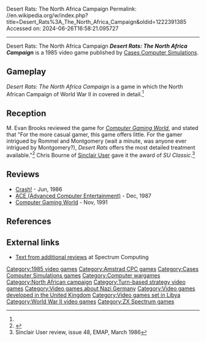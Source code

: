 Desert Rats: The North Africa Campaign
Permalink: //en.wikipedia.org/w/index.php?title=Desert_Rats%3A_The_North_Africa_Campaign&oldid=1222391385
Accessed on: 2024-06-26T16:58:21.095727



------
Desert Rats: The North Africa Campaign
{{Short description|1985 video game}}
{{Infobox video game
| collapsible = 
| state = 
| italic title = 
| title = Desert Rats: The North Africa Campaign
| image = Desert Rats cover.jpg
| alt = 
| caption = 
| developer = 
| publisher = [[Cases Computer Simulations]]
| series = 
| engine = 
| platforms = [[Amstrad CPC]], [[ZX Spectrum]]
| released = 1985
| genre = Wargame
| modes = 
}}
'''''Desert Rats: The North Africa Campaign''''' is a 1985 video game published by [[Cases Computer Simulations]].

==Gameplay==
''Desert Rats: The North Africa Campaign'' is a game in which the North African Campaign of World War II in covered in detail.<ref name="CGW58"/>

==Reception==
{{Video game reviews
| award1Pub = ''Crash''
| award1 = Crash Smash<ref>Game review, Crash magazine, [[Newsfield Publications]], issue 29, June 1986, page 108</ref>
| award2Pub = ''Sinclair User''
| award2 = SU Classic<ref>Game review, Sinclair User magazine, issue 48, March 1986, page 64</ref>
}}
M. Evan Brooks reviewed the game for ''[[Computer Gaming World]]'', and stated that "For the more casual gamer, this game offers little. For the gamer intrigued by Rommel and Montgomery (wait a minute, was anyone ever intrigued by Montgomery?), ''Desert Rats'' offers the most detailed treatment available."<ref name="CGW58">{{cite magazine |last=Brooks |first=M. Evan |title=Desert Rats |magazine=Computer Gaming World |date=April 1989 |volume=1 |issue=58 |pages=7}}</ref> Chris Bourne of [[Sinclair User]] gave it the award of ''SU Classic''.<ref>Sinclair User review, issue 48, EMAP, March 1986</ref>

==Reviews==
*[[Crash (magazine)|Crash!]] - Jun, 1986
*[[ACE (Advanced Computer Entertainment)]] - Dec, 1987
*[[Computer Gaming World]] - Nov, 1991

==References==
{{reflist}}

==External links==
*[https://spectrumcomputing.co.uk/zxsr.php?id=1357 Text from additional reviews] at Spectrum Computing

[[Category:1985 video games]]
[[Category:Amstrad CPC games]]
[[Category:Cases Computer Simulations games]]
[[Category:Computer wargames]]
[[Category:North African campaign]]
[[Category:Turn-based strategy video games]]
[[Category:Video games about Nazi Germany]]
[[Category:Video games developed in the United Kingdom]]
[[Category:Video games set in Libya]]
[[Category:World War II video games]]
[[Category:ZX Spectrum games]]